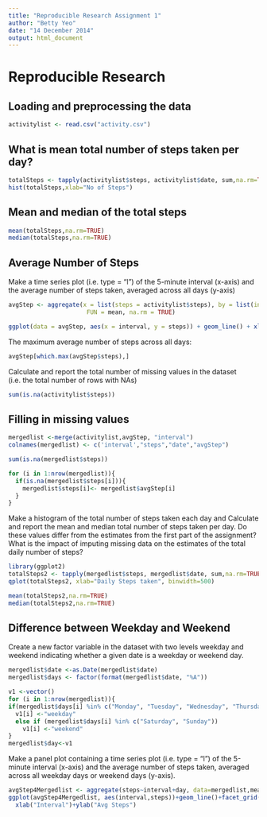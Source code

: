 ```yaml
---
title: "Reproducible Research Assignment 1"
author: "Betty Yeo"
date: "14 December 2014"
output: html_document
---
```

# Reproducible Research

## Loading and preprocessing the data


```r
activitylist <- read.csv("activity.csv")
```

## What is mean total number of steps taken per day?


```r
totalSteps <- tapply(activitylist$steps, activitylist$date, sum,na.rm=TRUE)
hist(totalSteps,xlab="No of Steps")
```



## Mean and median of the total steps 

```r
mean(totalSteps,na.rm=TRUE)
median(totalSteps,na.rm=TRUE)
```

## Average Number of Steps

Make a time series plot (i.e. type = "l") of the 5-minute interval 
(x-axis) and the average number of steps taken, 
averaged across all days (y-axis)

```r
avgStep <- aggregate(x = list(steps = activitylist$steps), by = list(interval = activitylist$interval), 
                      FUN = mean, na.rm = TRUE)

ggplot(data = avgStep, aes(x = interval, y = steps)) + geom_line() + xlab("5 MIN Interval") +  ylab("average steps")

```

The maximum average number of steps across all days:

```r
avgStep[which.max(avgStep$steps),]

```

Calculate and report the total number of missing values in the dataset
(i.e. the total number of rows with NAs)

```r
sum(is.na(activitylist$steps))

```
## Filling in  missing values

```r
mergedlist <-merge(activitylist,avgStep, "interval")
colnames(mergedlist) <- c('interval',"steps","date","avgStep")

sum(is.na(mergedlist$steps))

for (i in 1:nrow(mergedlist)){
  if(is.na(mergedlist$steps[i])){
    mergedlist$steps[i]<- mergedlist$avgStep[i]
  }
}


```

Make a histogram of the total number of steps taken each day and 
Calculate and report the mean and median total number of steps taken per day. 
Do these values differ from the estimates from the first part of the assignment? 
What is the impact of imputing missing data on the estimates of the total daily number of steps?

```r
library(ggplot2)
totalSteps2 <- tapply(mergedlist$steps, mergedlist$date, sum,na.rm=TRUE)
qplot(totalSteps2, xlab="Daily Steps taken", binwidth=500)

mean(totalSteps2,na.rm=TRUE)
median(totalSteps2,na.rm=TRUE)

```

## Difference between Weekday and Weekend
Create a new factor variable in the dataset with two levels weekday and weekend 
indicating whether a given date is a weekday or weekend day.

```r
mergedlist$date <-as.Date(mergedlist$date)
mergedlist$days <- factor(format(mergedlist$date, "%A"))

v1 <-vector()
for (i in 1:nrow(mergedlist)){
if(mergedlist$days[i] %in% c("Monday", "Tuesday", "Wednesday", "Thursday", "Friday"))
  v1[i] <-"weekday"
  else if (mergedlist$days[i] %in% c("Saturday", "Sunday"))
    v1[i] <-"weekend"
}
mergedlist$day<-v1

```


Make a panel plot containing a time series plot (i.e. type = "l") 
of the 5-minute interval (x-axis) and the average number of steps taken, 
averaged across all weekday days or weekend days (y-axis). 

```r
avgStep4Mergedlist <- aggregate(steps~interval+day, data=mergedlist,mean)
ggplot(avgStep4Mergedlist, aes(interval,steps))+geom_line()+facet_grid(day~.)+
  xlab("Interval")+ylab("Avg Steps")

```



